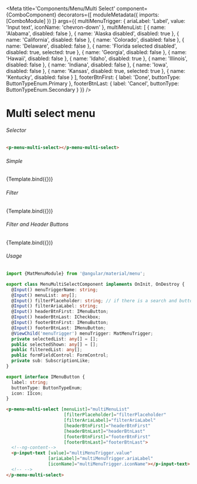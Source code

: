 


<Meta title='Components/Menu/Multi Select'
    component={ComboComponent}
    decorators={[
      moduleMetadata({
          imports: [ComboModule]
      })
    ]}
    args={{
      multiMenuTrigger: {
        ariaLabel: 'Label',
        value: 'Input text',
        iconName: 'chevron-down'
      },
      multiMenuList: [
        { name: 'Alabama',
          disabled: false
        },
        { name: 'Alaska disabled',
          disabled: true
        },
        { name: 'California',
          disabled: false
        },
        { name: 'Colorado',
          disabled: false
        },
        { name: 'Delaware',
          disabled: false
        },
        { name: 'Florida selected disabled',
          disabled: true,
          selected: true
        },
        { name: 'Georgia',
          disabled: false
        },
        { name: 'Hawaii',
          disabled: false
        },
        { name: 'Idaho',
          disabled: true
        },
        { name: 'Illinois',
          disabled: false
        },
        { name: 'Indiana',
          disabled: false
        },
        { name: 'Iowa',
          disabled: false
        },
        { name: 'Kansas',
          disabled: true,
          selected: true
        },
        { name: 'Kentucky',
          disabled: false
        }
      ],
      footerBtnFirst: {
        label: 'Done',
        buttonType: ButtonTypeEnum.Primary
      },
      footerBtnLast: {
        label: 'Cancel',
        buttonType: ButtonTypeEnum.Secondary
      }
    }}
 />


# Multi select menu

###### Selector
```html
<p-menu-multi-select></p-menu-multi-select>
```
###### Simple
<Canvas>
  <Story name="Multi Select"
    args={{
    }}>
    {Template.bind({})}
  </Story>
</Canvas>

###### Filter
<Canvas>
  <Story name="Multi Select with Filter"
    args={{
      filterAriaLabel: 'Find Label',
      filterPlaceholder: 'Find Label'
    }}>
    {Template.bind({})}
  </Story>
</Canvas>

###### Filter and Header Buttons
<Canvas>
  <Story name="Multi Select with Filter and Header Buttons"
    args={{
      filterAriaLabel: 'Find Label',
      filterPlaceholder: 'Find Label',
      headerBtnFirst: {
        label: 'Clear selected',
        buttonType: ButtonTypeEnum.Tertiary,
        icon: {
          iconName: 'eraser',
          width: '15',
          height: '15'
        }
      },
      headerBtnLast: {
        label: 'Not equal to'
      },
    }}>
    {Template.bind({})}
  </Story>
</Canvas>

###### Usage
```ts
import {MatMenuModule} from '@angular/material/menu';

export class MenuMultiSelectComponent implements OnInit, OnDestroy {
  @Input() menuTriggerName: string;
  @Input() menuList: any[];
  @Input() filterPlaceholder: string; // if there is a search and buttons
  @Input() filterAriaLabel: string;
  @Input() headerBtnFirst: IMenuButton;
  @Input() headerBtnLast: ICheckbox;
  @Input() footerBtnFirst: IMenuButton;
  @Input() footerBtnLast: IMenuButton;
  @ViewChild('menuTrigger') menuTrigger: MatMenuTrigger;
  private selectedList: any[] = [];
  public selectedShown: any[] = [];
  public filteredList: any[];
  public formFieldControl: FormControl;
  private sub: SubscriptionLike;
}

export interface IMenuButton {
  label: string;
  buttonType: ButtonTypeEnum;
  icon: IIcon;
}
```
```html
<p-menu-multi-select [menuList]="multiMenuList"
                      [filterPlaceholder]="filterPlaceholder"
                      [filterAriaLabel]="filterAriaLabel"
                      [headerBtnFirst]="headerBtnFirst"
                      [headerBtnLast]="headerBtnLast"
                      [footerBtnFirst]="footerBtnFirst"
                      [footerBtnLast]="footerBtnLast">
  <!--ng-content-->
  <p-input-text [value]="multiMenuTrigger.value"
                [ariaLabel]="multiMenuTrigger.ariaLabel"
                [iconName]="multiMenuTrigger.iconName"></p-input-text>
  <!-- -->
</p-menu-multi-select>
```
